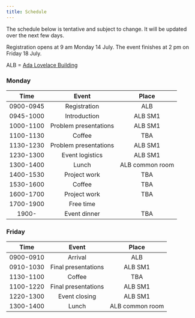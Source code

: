 ```yaml
---
title: Schedule
---
```


The schedule below is tentative and subject to change.
It will be updated over the next few days.

Registration opens at 9 am Monday 14 July.  The event
finishes at 2 pm on Friday 18 July.

ALB = [Ada Lovelace Building](/venue.qmd)

### Monday

| Time | Event | Place |
|:------:|:------:|:------:|
|0900-0945| Registration | ALB |
|0945-1000| Introduction | ALB SM1 |
|1000-1100| Problem presentations|  ALB SM1 |
|1100-1130| Coffee | TBA |
|1130-1230| Problem presentations | ALB SM1 |
|1230-1300| Event logistics | ALB SM1 |
|1300-1400| Lunch | ALB common room |
|1400-1530| Project work | TBA |
|1530-1600| Coffee | TBA |
|1600-1700| Project work | TBA |
|1700-1900| Free time |  |
|1900- | Event dinner | TBA |




### Friday

| Time | Event | Place |
|:------:|:------:|:------:|
|0900-0910| Arrival | ALB |
|0910-1030| Final presentations | ALB SM1 |
|1130-1100| Coffee | TBA |
|1100-1220| Final presentations | ALB SM1 |
|1220-1300| Event closing | ALB SM1 |
|1300-1400| Lunch | ALB common room |
